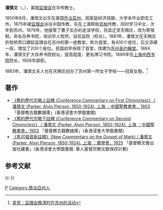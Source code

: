 {{Infobox Biography
| subject_name   = 潘慎文<br />Alvin Pierson Parker
| image_name     = 
| image_size     = 
| image_caption  =  
| date_of_birth  = 1850年
| place_of_birth = {{flagicon|USA}} [[美國|美國]][[喬治亞州|喬治亞州]]
| date_of_death  = 1924年
| place_of_death = 
| occupation     = 美国[[监理会|监理会]]来华传教士、<br /><!-- 苏州[[博习医院|博习医院]]的创始人 -->
}}
'''潘慎文'''（{{lang-en|Alvin Pierson Parker}}，{{bd|1850年||1924年}}），美国[[监理会|监理会]]在华传教士。

1850年8月，潘慎文出生在美国[[乔治亚州|乔治亚州]]。因家庭经济拮据，大学未毕业即去工作。1875年被[[监理会|监理会]]派往中国传教，先在上海帮助[[蓝柏|蓝柏]]传教，同时学习中文，次年到苏州。1879年，他接管了曹子实办的走读学校，将其迁至天赐庄，改为寄宿制，命名存养书院，培训华人牧师，自任监院（校长）。1881年，潘慎文在天赐庄折桂桥弄口建起监理会在苏州的第一座教堂，称为首堂，有400个座位，后又添建一段，增加了200个座位。民国初年拆除了首堂，改建为[[苏州圣约翰堂|苏州圣约翰堂]]。1884年，潘慎文扩大存养书院校址，提高程度，更名博习书院。1896年任[[上海中西书院|上海中西书院]]院长，1906年辞职。

1883年，潘慎文夫人也在天赐庄创办了苏州第一所女子学校——冠英女塾。<ref>[http://www.china.com.cn/zhuanti2005/txt/2002-08/28/content_5195841.htm  吴竞：监理会晚清时在苏州的活动]</ref>

== 著作 ==
* [https://sys02.lib.hkbu.edu.hk/libsca/dcp/booklist.html#bk09  《舊約歷代志略上註釋 (Conference Commentary on First Chronicles)》 / 潘慎文 (Parker, Alvin Pierson, 1850-1924).  上海 ：中國聖教書會，1903] {{Wayback|url=https://sys02.lib.hkbu.edu.hk/libsca/dcp/booklist.html#bk09 |date=20201016215319 }}  「基督教古籍數據庫」(香港浸會大學圖書館)
* [https://sys02.lib.hkbu.edu.hk/libsca/dcp/booklist.html#bk10  《舊約歷代志略下註釋 (Conference Commentary on Second Chronicles)》 / 潘慎文 (Parker, Alvin Pierson, 1850-1924).  上海 ：中國聖教書會，1903] {{Wayback|url=https://sys02.lib.hkbu.edu.hk/libsca/dcp/booklist.html#bk10 |date=20201016215319 }}  「基督教古籍數據庫」(香港浸會大學圖書館)
* [https://libproject.hkbu.edu.hk/was40/detail?channelid=34946&searchword=ID=666 《馬可福音新註釋》(New Commentary on the Gospel of Mark) / 潘慎文 (Parker, Alvin Pierson, 1850-1924). 上海 ：廣學會，1925] {{Wayback|url=https://libproject.hkbu.edu.hk/was40/detail?channelid=34946&searchword=ID=666 |date=20211019041429 }}  「基督教文藝出版社藏書」(香港浸會大學圖書館. 華人基督宗教文獻保存計劃)

== 参考文献 ==
{{Reflist}}

{{-}}
{{上海基督教传教士}}
{{苏州基督教传教士}}

[[Category:在华基督教传教士|P]]
[[Category:喬治亞州人|Category:喬治亞州人]]